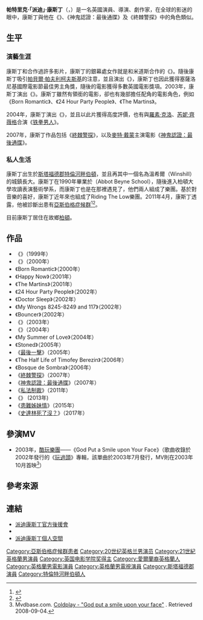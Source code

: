 {{noteTA
|T=zh-tw:派迪·康斯丁; zh-cn:帕迪·康斯戴恩; zh-hk:柏迪·康斯甸;
|G1=Show
|G2=Movie
|1=zh-tw:派迪; zh-cn:帕迪; zh-hk:柏迪;
|2=zh-tw:康斯丁; zh-cn:康斯戴恩; zh-hk:康斯甸;
|3=zh-hk:柏德烈; zh-tw:派屈克; zh-cn:帕特里克;
|4=zh-cn:阿斯伯格综合征; zh-hk:亞氏保加症; zh-tw:亞斯伯格症候群;
}}
{{藝人
| type        = 男演員
| 姓名        = 派迪·康斯丁<br />Paddy Considine
| image       = Paddy Considine at the "Tyrannosaur" Q&A at the Quad in Derby (6202793361).jpg
| caption     = 康斯丁於2011年
| occupation  = {{flatlist|
*演員
*電影導演
*編劇
*音樂家
}}
| 英文名        = Paddy Considine
| 原名          = Patrick Considine
| 出生日期      = {{Birth date and age|1973|9|5}}
| 出生地點      = {{UK}}[[英格蘭|英格蘭]][[斯塔福德郡|斯塔福德郡]][[特倫河畔伯頓|特倫河畔伯頓]]
| alma_mater  = [[布萊頓大學|布萊頓大學]]
| yearsactive = 1999–現在
| 代表作        = '''《{{link-en|死人的鞋子|Dead Man's Shoes (2004 film)}}》'''：理查 <br />'''《{{link-en|前進天堂|In America (film)}}》'''：強尼·蘇利文<br />'''《[[終棘警探|終棘警探]]》'''：安迪·溫萊特<br />'''《{{link-en|羅密歐·布拉斯的房間|A Room for Romeo Brass}}》'''：摩瑞爾
| 獎項          = '''標準晚報電影獎最佳男演員獎''' <br> 2004 《[[死人的鞋子|死人的鞋子]]》 <br>
'''帝國雜誌最佳英國男演員獎''' <br> 2004 《[[死人的鞋子|死人的鞋子]]》
| spouse        = {{marriage|Shelley Considine|1991}}
| website     = {{url|paddyconsidine.co.uk}}
}}
'''帕特里克·「派迪」·康斯丁'''（{{lang-en|'''Patrick "Paddy" Considine'''}}，{{bd|1973年|9月5日||}}）是一名英國演員、導演、劇作家，在全球的影迷的眼中，康斯丁與他在《{{link-en|前進天堂|In America (film)}}》、《神鬼認證：最後通牒》及《終棘警探》中的角色類似。

== 生平 ==
=== 演藝生涯 ===
康斯丁和{{link-en|夏恩·米道斯|Shane Meadows}}合作過許多影片，康斯丁的銀幕處女作就是和米道斯合作的《{{link-en|羅密歐·布拉斯的房間|A Room for Romeo Brass}}》。隨後康斯丁吸引[[帕貝爾·帕夫利柯夫斯基|帕貝爾·帕夫利柯夫斯基]]的注意，並且演出《{{link-en|單親雙愛的日子|Last Resort (2000 film)}}》，康斯丁也因此獲得塞薩洛尼基國際電影節最佳男主角獎，隨後的電影獲得多數英國電影獎項。2003年，康斯丁演出《{{link-en|前進天堂|In America (film)}}》。康斯丁雖然有領銜的電影，卻也有幾部擔任配角的電影角色，例如《Born Romantic》、《24 Hour Party People》、《The Martins》。

2004年，康斯丁演出《{{link-en|死人的鞋子|Dead Man's Shoes (2004 film)}}》，並且以此片獲得高度評價，也有與[[羅素·克洛|羅素·克洛]]、[[芮妮·齊薇格|芮妮·齊薇格]]合演《[[铁拳男人|铁拳男人]]》。

2007年，康斯丁作品包括《[[終棘警探|終棘警探]]》，以及[[麥特·戴蒙|麥特·戴蒙]]主演電影《[[神鬼認證：最後通牒|神鬼認證：最後通牒]]》。

=== 私人生活 ===
康斯丁出生於[[斯塔福德郡|斯塔福德郡]][[特倫河畔伯頓|特倫河畔伯頓]]，並且再其中一個名為溫希爾（Winshill）的城鎮長大。康斯丁在1990年畢業於{{link-en|艾畢·畢恩學校|Abbot Beyne School}}（Abbot Beyne School），隨後進入柏頓大學攻讀表演藝術學系，而康斯丁也是在那裡遇見了{{link-en|夏恩·米道斯|Shane Meadows}}，他們兩人組成了{{link-en|She Talks to Angels|She Talks to Angels}}樂團。基於對音樂的喜好，康斯丁近年來也組成了Riding The Low樂團。2011年4月，康斯丁透露，他被診斷出患有[[亞斯伯格症候群|亞斯伯格症候群]]<ref name="Lockyer">{{cite news|last=Lockyer|first=Daphne|url=https://www.telegraph.co.uk/culture/8440399/Paddy-Considine-Knowing-I-have-Aspergers-is-a-relief.html|title=Paddy Considine: Knowing I have Asperger's is a relief|newspaper=[[The_Daily_Telegraph|The Daily Telegraph]]|date=10 April 2011|accessdate=12 April 2011|location=London|archive-date=2020-11-12|archive-url=https://web.archive.org/web/20201112015758/http://www.telegraph.co.uk/culture/8440399/Paddy-Considine-Knowing-I-have-Aspergers-is-a-relief.html|dead-url=no}}</ref><ref>{{cite web|url=http://www.digitalspy.ie/showbiz/news/a313837/paddy-considine-reveals-aspergers-diagnosis.html|title=Paddy Considine reveals Asperger's diagnosis|author=Kate Goodacre|website=Digital Spy|accessdate=2019-09-15|archive-date=2012-07-27|archive-url=https://www.webcitation.org/69Tmfm80N?url=http://www.digitalspy.ie/showbiz/news/a313837/paddy-considine-reveals-aspergers-diagnosis.html|dead-url=no}}</ref>。 

目前康斯丁居住在故鄉[[柏頓|柏頓]]。

== 作品 ==
*《{{link-en|羅密歐·布拉斯的房間|A Room for Romeo Brass}}》（1999年）
*《{{link-en|單親雙愛的日子|Last Resort (2000 film)}}》（2000年）
*《Born Romantic》（2000年）
*《Happy Now》（2001年）
*《The Martins》（2001年）
*《24 Hour Party People》（2002年）
*《Doctor Sleep》（2002年）
*《My Wrongs 8245-8249 and 117》（2002年）
*《Bouncer》（2002年）
*《{{link-en|前進天堂|In America (film)}}》（2003年）
*《{{link-en|死人的鞋子|Dead Man's Shoes (2004 film)}}》（2004年）
*《My Summer of Love》（2004年）
*《Stoned》（2005年）
*《[[最後一擊|最後一擊]]》（2005年）
*《The Half Life of Timofey Berezin》（2006年）
*《Bosque de Sombra》（2006年）
*《[[終棘警探|終棘警探]]》（2007年）
*《[[神鬼認證：最後通牒|神鬼認證：最後通牒]]》（2007年）
*《[[私法制裁|私法制裁]]》（2011年）
*《{{link-en|世界尽头|The World's End(2013 film)}}》 (2013年)
*《[[患難姊妹情|患難姊妹情]]》（2015年）
*《[[史達林死了沒？|史達林死了沒？]]》（2017年）

== 參演MV ==
* 2003年，[[酷玩樂團|酷玩樂團]]——《God Put a Smile upon Your Face》（歌曲收錄於2002年發行的《[[玩過頭|玩過頭]]》專輯，該單曲於2003年7月發行，MV則在2003年10月首映<ref>Mvdbase.com. [http://www.mvdbase.com/video.php?id=37853 Coldplay - "God put a smile upon your face"] {{Wayback|url=http://www.mvdbase.com/video.php?id=37853 |date=20150402102913 }}. Retrieved 2008-09-04.</ref>）

== 參考來源 ==
{{Reflist}}

== 連結 ==
*[https://web.archive.org/web/20070929103213/http://paddyconsidine.co.uk/ 派迪康斯丁官方後援會]
*{{imdb name|id=0175916|name=Paddy Considine}}
*[http://www.myspace.com/paddy_considine 派迪康斯丁個人空間] {{Wayback|url=http://www.myspace.com/paddy_considine |date=20160304231019 }}

{{Authority control}}
{{DEFAULTSORT: Considine, Paddy}}
[[Category:亞斯伯格症候群患者|Category:亞斯伯格症候群患者]]
[[Category:20世纪英格兰男演员|Category:20世纪英格兰男演员]]
[[Category:21世紀英格蘭男演員|Category:21世紀英格蘭男演員]]
[[Category:英国电影学院奖得主|Category:英国电影学院奖得主]]
[[Category:愛爾蘭裔英格蘭人|Category:愛爾蘭裔英格蘭人]]
[[Category:英格蘭男電影演員|Category:英格蘭男電影演員]]
[[Category:英格蘭男電視演員|Category:英格蘭男電視演員]]
[[Category:斯塔福德郡演員|Category:斯塔福德郡演員]]
[[Category:特倫特河畔伯頓人|Category:特倫特河畔伯頓人]]